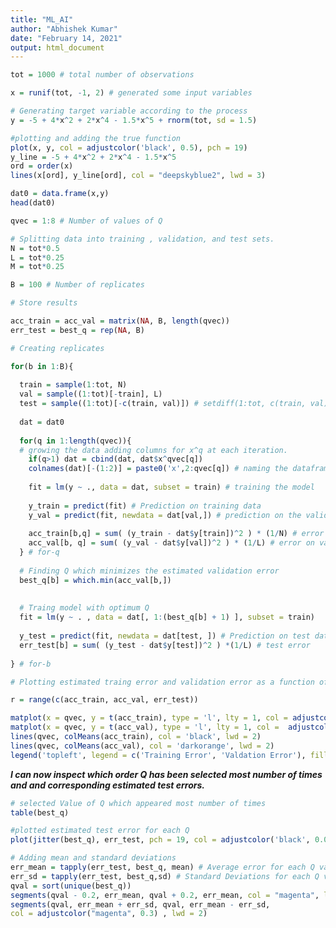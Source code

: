 ```yaml
---
title: "ML_AI"
author: "Abhishek Kumar"
date: "February 14, 2021"
output: html_document
---
```


```r
tot = 1000 # total number of observations

x = runif(tot, -1, 2) # generated some input variables

# Generating target variable according to the process
y = -5 + 4*x^2 + 2*x^4 - 1.5*x^5 + rnorm(tot, sd = 1.5)

#plotting and adding the true function
plot(x, y, col = adjustcolor('black', 0.5), pch = 19)
y_line = -5 + 4*x^2 + 2*x^4 - 1.5*x^5
ord = order(x)
lines(x[ord], y_line[ord], col = "deepskyblue2", lwd = 3)

```


```r
dat0 = data.frame(x,y)
head(dat0)
```

```r

qvec = 1:8 # Number of values of Q

# Splitting data into training , validation, and test sets.
N = tot*0.5
L = tot*0.25
M = tot*0.25

B = 100 # Number of replicates

```


```r
# Store results

acc_train = acc_val = matrix(NA, B, length(qvec))
err_test = best_q = rep(NA, B)

# Creating replicates

for(b in 1:B){
  
  train = sample(1:tot, N)
  val = sample((1:tot)[-train], L)
  test = sample((1:tot)[-c(train, val)]) # setdiff(1:tot, c(train, val))
  
  dat = dat0
  
  for(q in 1:length(qvec)){
  # growing the data adding columns for x^q at each iteration.
    if(q>1) dat = cbind(dat, dat$x^qvec[q])
    colnames(dat)[-(1:2)] = paste0('x',2:qvec[q]) # naming the dataframe columns for predicting
  
    fit = lm(y ~ ., data = dat, subset = train) # training the model
   
    y_train = predict(fit) # Prediction on training data
    y_val = predict(fit, newdata = dat[val,]) # prediction on the validation data
  
    acc_train[b,q] = sum( (y_train - dat$y[train])^2 ) * (1/N) # error on training data
    acc_val[b, q] = sum( (y_val - dat$y[val])^2 ) * (1/L) # error on validation data
  } # for-q
  
  # Finding Q which minimizes the estimated validation error
  best_q[b] = which.min(acc_val[b,])
  
  
  # Traing model with optimum Q
  fit = lm(y ~ . , data = dat[, 1:(best_q[b] + 1) ], subset = train)
  
  y_test = predict(fit, newdata = dat[test, ]) # Prediction on test data
  err_test[b] = sum( (y_test - dat$y[test])^2 ) *(1/L) # test error
  
} # for-b


```


```r
# Plotting estimated traing error and validation error as a function of Q, that is of model complexity.

r = range(c(acc_train, acc_val, err_test))

matplot(x = qvec, y = t(acc_train), type = 'l', lty = 1, col = adjustcolor('black', 0.05), xlab = 'Q', ylab = 'Error', ylim = r, log = 'y') # Setting error on log scale
matplot(x = qvec, y = t(acc_val), type = 'l', lty = 1, col =  adjustcolor('darkorange', 0.05), add =T, log ='y')
lines(qvec, colMeans(acc_train), col = 'black', lwd = 2)
lines(qvec, colMeans(acc_val), col = 'darkorange', lwd = 2)
legend('topleft', legend = c('Training Error', 'Valdation Error'), fill = c('black', 'darkorange'), bty = 'n')


```


__*I can now inspect which order Q has been selected most number of times and and corresponding estimated test errors.*__

```r

# selected Value of Q which appeared most number of times
table(best_q)

```


```r

#plotted estimated test error for each Q
plot(jitter(best_q), err_test, pch = 19, col = adjustcolor('black', 0.05), xlab ="Selected-Q", ylab = 'Test error')

# Adding mean and standard deviations
err_mean = tapply(err_test, best_q, mean) # Average error for each Q values
err_sd = tapply(err_test, best_q,sd) # Standard Deviations for each Q values
qval = sort(unique(best_q))
segments(qval - 0.2, err_mean, qval + 0.2, err_mean, col = "magenta", lwd = 2)
segments(qval, err_mean + err_sd, qval, err_mean - err_sd,
col = adjustcolor("magenta", 0.3) , lwd = 2)

```

